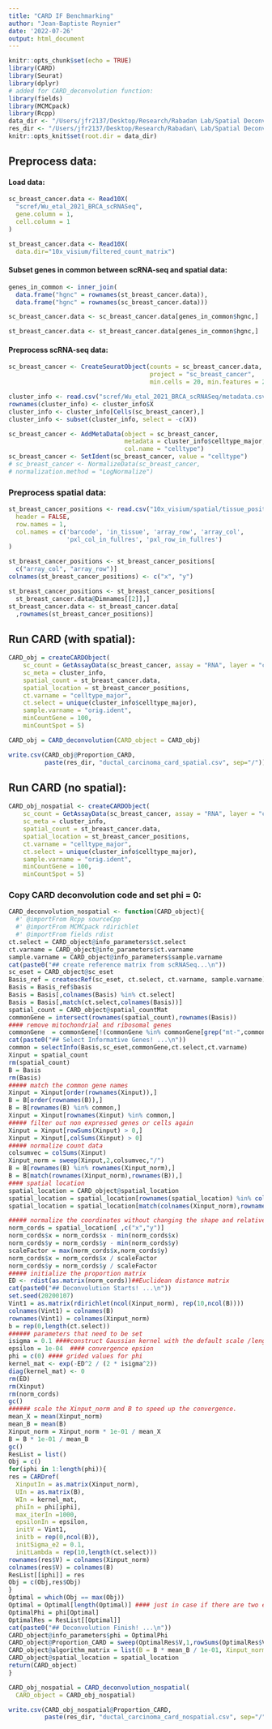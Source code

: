 ```yaml
---
title: "CARD IF Benchmarking"
author: "Jean-Baptiste Reynier"
date: '2022-07-26'
output: html_document
---
```


```r
knitr::opts_chunk$set(echo = TRUE)
library(CARD)
library(Seurat)
library(dplyr)
# added for CARD_deconvolution function:
library(fields)
library(MCMCpack)
library(Rcpp)
data_dir <- "/Users/jfr2137/Desktop/Research/Rabadan Lab/Spatial Deconvolution/Data/ductal_carcinoma"
res_dir <- "/Users/jfr2137/Desktop/Research/Rabadan\ Lab/Spatial Deconvolution/Results/ductal_carcinoma/card_results"
knitr::opts_knit$set(root.dir = data_dir)
```

## Preprocess data:

#### Load data:
```r
sc_breast_cancer.data <- Read10X(
  "scref/Wu_etal_2021_BRCA_scRNASeq",
  gene.column = 1,
  cell.column = 1
)
```

```r
st_breast_cancer.data <- Read10X(
  data.dir="10x_visium/filtered_count_matrix")
```

#### Subset genes in common between scRNA-seq and spatial data:

```r
genes_in_common <- inner_join(
  data.frame("hgnc" = rownames(st_breast_cancer.data)),
  data.frame("hgnc" = rownames(sc_breast_cancer.data)))
```

```r
sc_breast_cancer.data <- sc_breast_cancer.data[genes_in_common$hgnc,]
```

```r
st_breast_cancer.data <- st_breast_cancer.data[genes_in_common$hgnc,]
```

#### Preprocess scRNA-seq data:

```r
sc_breast_cancer <- CreateSeuratObject(counts = sc_breast_cancer.data,
                                       project = "sc_breast_cancer",
                                       min.cells = 20, min.features = 200)
```


```r
cluster_info <- read.csv("scref/Wu_etal_2021_BRCA_scRNASeq/metadata.csv")
rownames(cluster_info) <- cluster_info$X
cluster_info <- cluster_info[Cells(sc_breast_cancer),]
cluster_info <- subset(cluster_info, select = -c(X))
```

```r
sc_breast_cancer <- AddMetaData(object = sc_breast_cancer, 
                                metadata = cluster_info$celltype_major,
                                col.name = "celltype")
sc_breast_cancer <- SetIdent(sc_breast_cancer, value = "celltype")
# sc_breast_cancer <- NormalizeData(sc_breast_cancer,
# normalization.method = "LogNormalize")

```

### Preprocess spatial data:

```r
st_breast_cancer_positions <- read.csv("10x_visium/spatial/tissue_positions_list.csv",
  header = FALSE,
  row.names = 1,
  col.names = c('barcode', 'in_tissue', 'array_row', 'array_col',
                'pxl_col_in_fullres', 'pxl_row_in_fullres')
)

st_breast_cancer_positions <- st_breast_cancer_positions[
  c("array_col", "array_row")]
colnames(st_breast_cancer_positions) <- c("x", "y")
```

```r
st_breast_cancer_positions <- st_breast_cancer_positions[
  st_breast_cancer.data@Dimnames[[2]],]
st_breast_cancer.data <- st_breast_cancer.data[
  ,rownames(st_breast_cancer_positions)]
```


## Run CARD (with spatial):

```r
CARD_obj = createCARDObject(
	sc_count = GetAssayData(sc_breast_cancer, assay = "RNA", layer = "counts"),
	sc_meta = cluster_info,
	spatial_count = st_breast_cancer.data,
	spatial_location = st_breast_cancer_positions,
	ct.varname = "celltype_major",
	ct.select = unique(cluster_info$celltype_major),
	sample.varname = "orig.ident",
	minCountGene = 100,
	minCountSpot = 5)
```

```r
CARD_obj = CARD_deconvolution(CARD_object = CARD_obj)
```

```r
write.csv(CARD_obj@Proportion_CARD,
          paste(res_dir, "ductal_carcinoma_card_spatial.csv", sep="/"))
```

## Run CARD (no spatial):

```r
CARD_obj_nospatial <- createCARDObject(
	sc_count = GetAssayData(sc_breast_cancer, assay = "RNA", layer = "counts"),
	sc_meta = cluster_info,
	spatial_count = st_breast_cancer.data,
	spatial_location = st_breast_cancer_positions,
	ct.varname = "celltype_major",
	ct.select = unique(cluster_info$celltype_major),
	sample.varname = "orig.ident",
	minCountGene = 100,
	minCountSpot = 5)
```


### Copy CARD deconvolution code and set phi = 0:

```r
CARD_deconvolution_nospatial <- function(CARD_object){
  #' @importFrom Rcpp sourceCpp
  #' @importFrom MCMCpack rdirichlet
  #' @importFrom fields rdist
ct.select = CARD_object@info_parameters$ct.select
ct.varname = CARD_object@info_parameters$ct.varname
sample.varname = CARD_object@info_parameters$sample.varname
cat(paste0("## create reference matrix from scRNASeq...\n"))
sc_eset = CARD_object@sc_eset
Basis_ref = createscRef(sc_eset, ct.select, ct.varname, sample.varname)
Basis = Basis_ref$basis
Basis = Basis[,colnames(Basis) %in% ct.select]
Basis = Basis[,match(ct.select,colnames(Basis))]
spatial_count = CARD_object@spatial_countMat
commonGene = intersect(rownames(spatial_count),rownames(Basis))
#### remove mitochondrial and ribosomal genes
commonGene  = commonGene[!(commonGene %in% commonGene[grep("mt-",commonGene)])]
cat(paste0("## Select Informative Genes! ...\n"))
common = selectInfo(Basis,sc_eset,commonGene,ct.select,ct.varname)
Xinput = spatial_count
rm(spatial_count)
B = Basis
rm(Basis)
##### match the common gene names
Xinput = Xinput[order(rownames(Xinput)),]
B = B[order(rownames(B)),]
B = B[rownames(B) %in% common,]
Xinput = Xinput[rownames(Xinput) %in% common,]
##### filter out non expressed genes or cells again
Xinput = Xinput[rowSums(Xinput) > 0,]
Xinput = Xinput[,colSums(Xinput) > 0]
##### normalize count data
colsumvec = colSums(Xinput)
Xinput_norm = sweep(Xinput,2,colsumvec,"/")
B = B[rownames(B) %in% rownames(Xinput_norm),]    
B = B[match(rownames(Xinput_norm),rownames(B)),]
#### spatial location
spatial_location = CARD_object@spatial_location
spatial_location = spatial_location[rownames(spatial_location) %in% colnames(Xinput_norm),]
spatial_location = spatial_location[match(colnames(Xinput_norm),rownames(spatial_location)),]

##### normalize the coordinates without changing the shape and relative position
norm_cords = spatial_location[ ,c("x","y")]
norm_cords$x = norm_cords$x - min(norm_cords$x)
norm_cords$y = norm_cords$y - min(norm_cords$y)
scaleFactor = max(norm_cords$x,norm_cords$y)
norm_cords$x = norm_cords$x / scaleFactor
norm_cords$y = norm_cords$y / scaleFactor
##### initialize the proportion matrix
ED <- rdist(as.matrix(norm_cords))##Euclidean distance matrix
cat(paste0("## Deconvolution Starts! ...\n"))
set.seed(20200107)
Vint1 = as.matrix(rdirichlet(ncol(Xinput_norm), rep(10,ncol(B))))
colnames(Vint1) = colnames(B)
rownames(Vint1) = colnames(Xinput_norm)
b = rep(0,length(ct.select))
###### parameters that need to be set
isigma = 0.1 ####construct Gaussian kernel with the default scale /length parameter to be 0.1
epsilon = 1e-04  #### convergence epsion 
phi = c(0) #### grided values for phi
kernel_mat <- exp(-ED^2 / (2 * isigma^2))
diag(kernel_mat) <- 0
rm(ED)
rm(Xinput)
rm(norm_cords)
gc()
###### scale the Xinput_norm and B to speed up the convergence. 
mean_X = mean(Xinput_norm)
mean_B = mean(B)
Xinput_norm = Xinput_norm * 1e-01 / mean_X
B = B * 1e-01 / mean_B
gc()
ResList = list()
Obj = c()
for(iphi in 1:length(phi)){
res = CARDref(
  XinputIn = as.matrix(Xinput_norm),
  UIn = as.matrix(B),
  WIn = kernel_mat, 
  phiIn = phi[iphi],
  max_iterIn =1000,
  epsilonIn = epsilon,
  initV = Vint1,
  initb = rep(0,ncol(B)),
  initSigma_e2 = 0.1, 
  initLambda = rep(10,length(ct.select)))
rownames(res$V) = colnames(Xinput_norm)
colnames(res$V) = colnames(B)
ResList[[iphi]] = res
Obj = c(Obj,res$Obj)
}
Optimal = which(Obj == max(Obj))
Optimal = Optimal[length(Optimal)] #### just in case if there are two equal objective function values
OptimalPhi = phi[Optimal]
OptimalRes = ResList[[Optimal]]
cat(paste0("## Deconvolution Finish! ...\n"))
CARD_object@info_parameters$phi = OptimalPhi
CARD_object@Proportion_CARD = sweep(OptimalRes$V,1,rowSums(OptimalRes$V),"/")
CARD_object@algorithm_matrix = list(B = B * mean_B / 1e-01, Xinput_norm = Xinput_norm * mean_X / 1e-01, Res = OptimalRes)
CARD_object@spatial_location = spatial_location
return(CARD_object)
}
```

```r
CARD_obj_nospatial = CARD_deconvolution_nospatial(
  CARD_object = CARD_obj_nospatial)
```

```r
write.csv(CARD_obj_nospatial@Proportion_CARD,
          paste(res_dir, "ductal_carcinoma_card_nospatial.csv", sep="/"))
```
